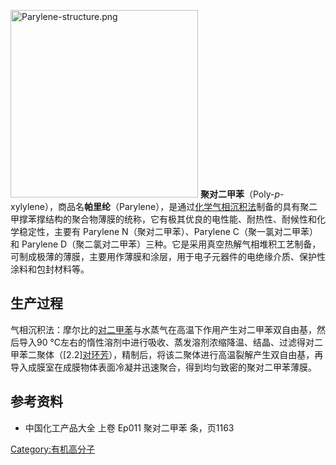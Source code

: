 [[File:Parylene-structure.png|300px]]
'''聚对二甲苯'''（Poly-''p''-xylylene），商品名'''帕里纶'''（Parylene），是通过[[化学气相沉积法|化学气相沉积法]]制备的具有聚二甲撑苯撑结构的聚合物薄膜的统称，它有极其优良的电性能、耐热性、耐候性和化学稳定性，主要有 Parylene N（聚对二甲苯）、Parylene C（聚一氯对二甲苯）和 Parylene D（聚二氯对二甲苯）三种。它是采用真空热解气相堆积工艺制备，可制成极薄的薄膜，主要用作薄膜和涂层，用于电子元器件的电绝缘介质、保护性涂料和包封材料等。

== 生产过程 ==
气相沉积法：摩尔比的[[对二甲苯|对二甲苯]]与水蒸气在高温下作用产生对二甲苯双自由基，然后导入90 °C左右的惰性溶剂中进行吸收、蒸发溶剂浓缩降温、结晶、过滤得对二甲苯二聚体（[2.2][[对环芳|对环芳]]），精制后，将该二聚体进行高温裂解产生双自由基，再导入成膜室在成膜物体表面冷凝并迅速聚合，得到均匀致密的聚对二甲苯薄膜。

== 参考资料 ==
* 中国化工产品大全 上卷 Ep011 聚对二甲苯 条，页1163

[[Category:有机高分子|Category:有机高分子]]